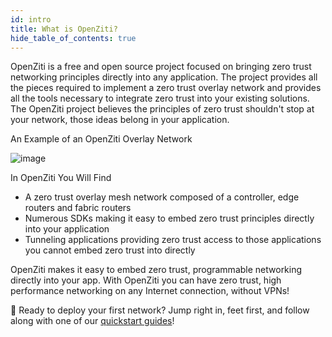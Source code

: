 ```yaml
---
id: intro
title: What is OpenZiti?
hide_table_of_contents: true
---
```


<p>
    <span style={{color: "var(--ifm-color-primary)", fontWeight:"bold"}}>OpenZiti</span> is a free and open source project focused on bringing zero trust networking principles directly into any application. The project provides all the pieces required to implement a zero trust overlay network and provides all the tools necessary to integrate zero trust into your existing solutions. The OpenZiti project believes the principles of zero trust shouldn't stop at your network, those ideas belong <span style={{color: "var(--ifm-color-primary)", fontWeight:"bold"}}>in your application</span>.
</p>

<p style={{fontWeight:"bold"}}>An Example of an OpenZiti Overlay Network</p>
<span>

![image](../../static/img/ziti-overview.svg)

</span>

<p style={{fontWeight:"bold"}}>In OpenZiti You Will Find</p>

* A zero trust overlay mesh network composed of a controller, edge routers and fabric routers
* Numerous SDKs making it easy to embed zero trust principles directly into your application
* Tunneling applications providing zero trust access to those applications you cannot embed zero trust into directly

OpenZiti makes it easy to embed zero trust, programmable networking directly into your app. With OpenZiti you can have zero trust, high performance networking on any Internet connection, without VPNs!

:running: Ready to deploy your first network? Jump right in, feet first, and follow along with one of our
[quickstart guides](/docs/quickstarts/network)!

